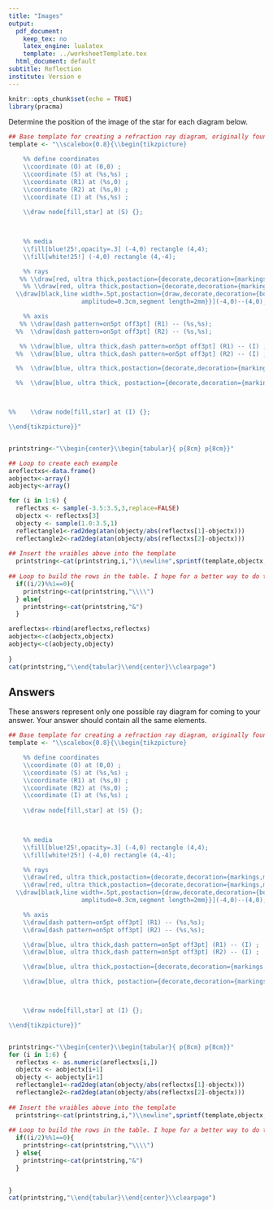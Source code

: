 ```yaml
---
title: "Images"
output:
  pdf_document: 
    keep_tex: no
    latex_engine: lualatex
    template: ../worksheetTemplate.tex
  html_document: default
subtitle: Reflection
institute: Version e
---
```


```r
knitr::opts_chunk$set(echo = TRUE)
library(pracma)
```

Determine the position of the image of the star for each diagram below.

```r

## Base template for creating a refraction ray diagram, originally found here: http://texample.net/tikz/examples/refraction/
template <- "\\scalebox{0.8}{\\begin{tikzpicture}

    %% define coordinates
    \\coordinate (O) at (0,0) ;
    \\coordinate (S) at (%s,%s) ;
    \\coordinate (R1) at (%s,0) ;
    \\coordinate (R2) at (%s,0) ;
    \\coordinate (I) at (%s,%s) ;
    
    \\draw node[fill,star] at (S) {};


  
    %% media
    \\fill[blue!25!,opacity=.3] (-4,0) rectangle (4,4);
    \\fill[white!25!] (-4,0) rectangle (4,-4);

    %% rays
   %% \\draw[red, ultra thick,postaction={decorate,decoration={markings,mark=at position .65 with {\\arrow[scale=1,>=stealth]{<}}}}] (R1) -- (S) ;
    %% \\draw[red, ultra thick,postaction={decorate,decoration={markings,mark=at position .65 with {\\arrow[scale=1,>=stealth]{<}}}}] (R2) -- (S) ;
  \\draw[black,line width=.5pt,postaction={draw,decorate,decoration={border,angle=-45,
                    amplitude=0.3cm,segment length=2mm}}](-4,0)--(4,0);

    %% axis
   %% \\draw[dash pattern=on5pt off3pt] (R1) -- (%s,%s);
  %%  \\draw[dash pattern=on5pt off3pt] (R2) -- (%s,%s);

   %% \\draw[blue, ultra thick,dash pattern=on5pt off3pt] (R1) -- (I) ;
  %%  \\draw[blue, ultra thick,dash pattern=on5pt off3pt] (R2) -- (I) ;

  %%  \\draw[blue, ultra thick,postaction={decorate,decoration={markings,mark=at position .65 with {\\arrow[scale=1,>=stealth]{>}}}}] (R1) -- +(%s:1cm) ;

  %%  \\draw[blue, ultra thick, postaction={decorate,decoration={markings,mark=at position .65 with {\\arrow[scale=1,>=stealth]{>}}}}] (R2) -- +(%s:1cm) ;



%%    \\draw node[fill,star] at (I) {};

\\end{tikzpicture}}"


printstring<-"\\begin{center}\\begin{tabular}{ p{8cm} p{8cm}}"

## Loop to create each example
areflectxs<-data.frame()
aobjectx<-array()
aobjecty<-array()

for (i in 1:6) {
  reflectxs <- sample(-3.5:3.5,3,replace=FALSE)
  objectx <- reflectxs[3]
  objecty <- sample(1.0:3.5,1)
  reflectangle1<-rad2deg(atan(objecty/abs(reflectxs[1]-objectx)))
  reflectangle2<-rad2deg(atan(objecty/abs(reflectxs[2]-objectx)))
  
## Insert the vraibles above into the template
  printstring<-cat(printstring,i,")\\newline",sprintf(template,objectx,objecty,reflectxs[1],reflectxs[2],objectx,-objecty,reflectxs[1],objecty,reflectxs[2],objecty,if(reflectxs[1]<=objectx){180-reflectangle1}else{reflectangle1},if(reflectxs[2]<=objectx){180-reflectangle2}else{reflectangle2}),"\\newline ",sep="")
  
## Loop to build the rows in the table. I hope for a better way to do this.
  if((i/2)%%1==0){
    printstring<-cat(printstring,"\\\\")
  } else{
    printstring<-cat(printstring,"&")
  }

areflectxs<-rbind(areflectxs,reflectxs)
aobjectx<-c(aobjectx,objectx)
aobjecty<-c(aobjecty,objecty)
  
}
cat(printstring,"\\end{tabular}\\end{center}\\clearpage")
```

## Answers

These answers represent only one possible ray diagram for coming to your answer. Your answer should contain all the same elements.

```r

## Base template for creating a refraction ray diagram, originally found here: http://texample.net/tikz/examples/refraction/
template <- "\\scalebox{0.8}{\\begin{tikzpicture}

    %% define coordinates
    \\coordinate (O) at (0,0) ;
    \\coordinate (S) at (%s,%s) ;
    \\coordinate (R1) at (%s,0) ;
    \\coordinate (R2) at (%s,0) ;
    \\coordinate (I) at (%s,%s) ;
    
    \\draw node[fill,star] at (S) {};


  
    %% media
    \\fill[blue!25!,opacity=.3] (-4,0) rectangle (4,4);
    \\fill[white!25!] (-4,0) rectangle (4,-4);

    %% rays
    \\draw[red, ultra thick,postaction={decorate,decoration={markings,mark=at position .65 with {\\arrow[scale=1,>=stealth]{<}}}}] (R1) -- (S) ;
    \\draw[red, ultra thick,postaction={decorate,decoration={markings,mark=at position .65 with {\\arrow[scale=1,>=stealth]{<}}}}] (R2) -- (S) ;
  \\draw[black,line width=.5pt,postaction={draw,decorate,decoration={border,angle=-45,
                    amplitude=0.3cm,segment length=2mm}}](-4,0)--(4,0);

    %% axis
    \\draw[dash pattern=on5pt off3pt] (R1) -- (%s,%s);
    \\draw[dash pattern=on5pt off3pt] (R2) -- (%s,%s);

    \\draw[blue, ultra thick,dash pattern=on5pt off3pt] (R1) -- (I) ;
    \\draw[blue, ultra thick,dash pattern=on5pt off3pt] (R2) -- (I) ;

    \\draw[blue, ultra thick,postaction={decorate,decoration={markings,mark=at position .65 with {\\arrow[scale=1,>=stealth]{>}}}}] (R1) -- +(%s:1cm) ;

    \\draw[blue, ultra thick, postaction={decorate,decoration={markings,mark=at position .65 with {\\arrow[scale=1,>=stealth]{>}}}}] (R2) -- +(%s:1cm) ;



    \\draw node[fill,star] at (I) {};

\\end{tikzpicture}}"


printstring<-"\\begin{center}\\begin{tabular}{ p{8cm} p{8cm}}"
for (i in 1:6) {
  reflectxs <- as.numeric(areflectxs[i,])
  objectx <- aobjectx[i+1]
  objecty <- aobjecty[i+1]
  reflectangle1<-rad2deg(atan(objecty/abs(reflectxs[1]-objectx)))
  reflectangle2<-rad2deg(atan(objecty/abs(reflectxs[2]-objectx)))
  
## Insert the vraibles above into the template
  printstring<-cat(printstring,i,")\\newline",sprintf(template,objectx,objecty,reflectxs[1],reflectxs[2],objectx,-objecty,reflectxs[1],objecty,reflectxs[2],objecty,if(reflectxs[1]<=objectx){180-reflectangle1}else{reflectangle1},if(reflectxs[2]<=objectx){180-reflectangle2}else{reflectangle2}),"\\newline ",sep="")
  
## Loop to build the rows in the table. I hope for a better way to do this.
  if((i/2)%%1==0){
    printstring<-cat(printstring,"\\\\")
  } else{
    printstring<-cat(printstring,"&")
  }

  
}
cat(printstring,"\\end{tabular}\\end{center}\\clearpage")

```